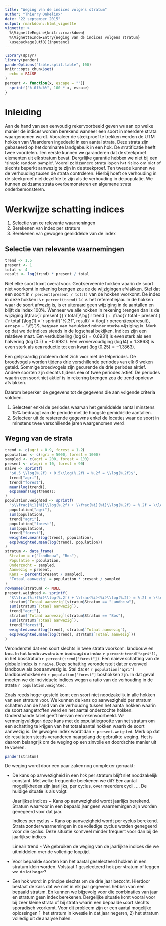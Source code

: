 ```yaml
---
title: "Weging van de indices volgens stratum"
author: "Thierry Onkelinx"
date: "22 september 2015"
output: rmarkdown::html_vignette
vignette: >
  %\VignetteEngine{knitr::rmarkdown}
  %\VignetteIndexEntry{Weging van de indices volgens stratum}
  \usepackage[utf8]{inputenc}
---
```

```r
library(dplyr)
library(pander)
panderOptions("table.split.table", 100)
knitr::opts_chunk$set(
  echo = FALSE
)
percent <- function(x, escape = ""){
  sprintf("%.0f%s%%", 100 * x, escape)
}
```
# Inleiding

Aan de hand van een eenvoudig rekenvoorbeeld geven we aan op welke manier de indices worden berekend wanneer een soort in meerdere strata waargenomen wordt. Vooraleer de steekproef te trekken werden de UTM hokken van Vlaanderen ingedeeld in een aantal strata. Deze strata zijn gebaseerd op het dominante landgebruik in een hok. De stratificatie heeft twee voordelen. Ten eerste kunnen we garanderen dat de steekproef elementen uit elk stratum bevat. Dergelijke garantie hebben we niet bij een 'simple random sample'. Vooral zeldzamere strata lopen het risico om niet of slechts beperkt aanwezig te zijn in de steekproef. Ten tweede kunnen we de verhouding tussen de strata controleren. Hierbij hoeft de verhouding in de steekproef niet dezelfde te zijn als de verhouding in de populatie. We kunnen zeldzame strata overbemonsteren en algemene strata onderbemonsteren.

# Werkwijze schatting indices

1. Selectie van de relevante waarnemingen
1. Berekenen van index per stratum
1. Berekenen van gewogen gemiddelde van de index

## Selectie van relevante waarnemingen

```r
trend <- 1.5
present <- 1
total <- 4
result <- log(trend) * present / total
```

Niet elke soort komt overal voor. Geobserveerde hokken waarin de soort niet voorkomt in rekening brengen zou de de wijzigingen afvlakken. Stel dat een soort in `r percent(present / total)` van de hokken voorkomt. De index in deze hokken is `r percent(trend)` t.o.v. het referentiejaar. In de hokken waar de soort afwezig is, is er uiteraard geen wijziging in de aantallen en blijft de index 100%. Wanneer we alle hokken in rekening brengen dan is de wijziging $\frac{`r present`}{`r total`}\log(`r trend`) + \frac{`r total - present`}{`r total`}\log(1) = `r sprintf("%.3f", result)` = \log(`r percent(exp(result), escape = "\\")`)$, hetgeen een beduidend minder sterke wijziging is. Merk op dat we de indices steeds in de logschaal bekijken. Indices zijn een relatieve maat. Een verdubbeling ($\log(2) = 0.6931$) is even sterk als een halvering ($\log(0.5) = -0.6931$). Een verviervoudiging ($\log(4) = 1.3863$) is even sterk als een reductie tot een kwart ($\log(0.25) = -1.3863$). 

Een gelijkaardig probleem doet zich voor met de telperiodes. De broedvogels worden tijdens drie verschillende periodes van elk 6 weken geteld. Sommige broedvogels zijn gedurende de drie periodes aktief. Andere soorten zijn slechts tijdens een of twee periodes aktief. De periodes waarin een soort niet aktief is in rekening brengen zou de trend opnieuw afvlakken.

Daarom beperken de gegevens tot de gegevens die aan volgende criteria voldoen.

1. Selecteer enkel de periodes waarvan het gemiddelde aantal minstens 15% bedraagt van de periode met de hoogste gemiddelde aantallen. 
1. Selecteer uit de resterende gegevens enkel de locaties waar de soort in minstens twee verschillende jaren waargenomen werd.

## Weging van de strata

```r
trend <- c(agri = 0.9, forest = 1.2)
population <- c(agri = 5000, forest = 1000)
sampled <- c(agri = 200, forest = 100)
present <- c(agri = 10, forest = 90)
naive <- sprintf(
  "$0.5 \\log(%.2f) + 0.5\\log(%.2f) = %.2f = \\log(%.2f)$", 
  trend["agri"], 
  trend["forest"], 
  mean(log(trend)), 
  exp(mean(log(trend)))
)
population.weighted <- sprintf(
  "$\\frac{%i}{%i}\\log(%.2f) + \\frac{%i}{%i}\\log(%.2f) = %.2f = \\log(%.2f)$",
  population["agri"],
  sum(population),
  trend["agri"],
  population["forest"],
  sum(population),
  trend["forest"],
  weighted.mean(log(trend), population),
  exp(weighted.mean(log(trend), population))
)
stratum <- data_frame(
  Stratum = c("Landbouw", "Bos"),
  Populatie = population,
  Onderzocht = sampled,
  Aanwezig = present,
  Kans = percent(present / sampled),
  'Totaal aanwezig' = population * present / sampled
)
rownames(stratum) <- NULL
present.weighted <- sprintf(
  "$\\frac{%i}{%i}\\log(%.2f) + \\frac{%i}{%i}\\log(%.2f) = %.2f = \\log(%.2f)$",
  stratum$`Totaal aanwezig`[stratum$Stratum == "Landbouw"],
  sum(stratum$`Totaal aanwezig`),
  trend["agri"],
  stratum$`Totaal aanwezig`[stratum$Stratum == "Bos"],
  sum(stratum$`Totaal aanwezig`),
  trend["forest"],
  weighted.mean(log(trend), stratum$`Totaal aanwezig`),
  exp(weighted.mean(log(trend), stratum$`Totaal aanwezig`))
)

```

Veronderstel dat een soort slechts in twee strata voorkomt: landbouw en bos. In het landbouwstratum bedraagt de index `r percent(trend["agri"])`, in het bosstratum `r percent(trend["forest"])`. Een naieve schatting van de globale index is `r naive`. Deze schatting veronderstelt dat er evenveel landbouw als bos aanwezig is. Stel dat er `r population["agri"]` landbouwhokken en `r population["forest"]` boshokken zijn. In dat geval moeten we de individuele indices wegen a ratio van de verhouding in de strata `r population.weighted`.

Zoals reeds hoger gesteld komt een soort niet noodzakelijk in alle hokken van een stratum voor. We kunnen de kans op aanwezigheid per stratum schatten aan de hand van de verhouding tussen het aantal hokken waarin de soort aangetroffen werd en het aantal onderzochte hokken. Onderstaande tabel geeft hiervan een rekenvoorbeeld. We vermenigvuldigen deze kans met de populatiegrootte van het stratum om een schatting te krijgen van het totaal aantal hokken waarin de soort aanwezig is. De gewogen index wordt dan `r present.weighted`. Merk op dat de resultaten steeds veranderen naargelang de gebruikte weging. Het is daarom belangrijk om de weging op een zinvolle en doordachte manier uit te voeren.

```r
pander(stratum)
```

De weging wordt door een paar zaken nog complexer gemaakt:

- De kans op aanwezigheid in een hok per stratum blijft niet noodzakelijk constant. Met welke frequentie berekenen we dit? Een aantal mogelijkheden zijn jaarlijks, per cyclus, over meerdere cycli, ... De huidige situatie is als volgt:

    Jaarlijkse indices
      ~ Kans op aanwezigheid wordt jaarlijks berekend. Stratum waarvoor in een bepaald jaar geen waarnemingen zijn worden genegeerd voor dat jaar.
    
    Indices per cyclus
      ~ Kans op aanwezigheid wordt per cyclus berekend. Strata zonder waarnemingen in de volledige cyclus worden genegeerd voor die cyclus. Deze situatie komtveel minder frequent voor dan bij de jaarlijkse indices
        
    Lineair trend
      ~ We gebruiken de weging van de jaarlijkse indices die we uitmiddelen over de volledige looptijd.
        
- Voor bepaalde soorten kan het aantal geselecteerd hokken in een stratum klein worden. Volstaat 1 geselecteerd hok per stratum of leggen we de lat hoger?
- Een hok wordt in principe slechts om de drie jaar bezocht. Hierdoor bestaat de kans dat we niet in elk jaar gegevens hebben van een bepaald stratum. En kunnen we bijgevolg voor die combinaties van jaar en stratum geen index berekenen. Dergelijke situatie komt vooral voor bij zeer kleine strata of bij strata waarin een bepaalde soort slechts sporadisch voorkomt. Voor dit probleem zijn er een aantal mogelijke oplossingen 1) het stratum in kwestie in dat jaar negeren, 2) het stratum volledig uit de analyse halen.
